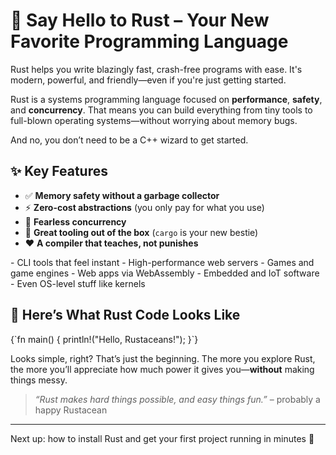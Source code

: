 
# 🦀 Say Hello to Rust – Your New Favorite Programming Language

<Callout icon="lightbulb" title="Why Rust?">
Rust helps you write blazingly fast, crash-free programs with ease. It's modern, powerful, and friendly—even if you're just getting started.
</Callout>

Rust is a systems programming language focused on **performance**, **safety**, and **concurrency**. That means you can build everything from tiny tools to full-blown operating systems—without worrying about memory bugs.

And no, you don’t need to be a C++ wizard to get started.

## ✨ Key Features

- ✅ **Memory safety without a garbage collector**
- ⚡ **Zero-cost abstractions** (you only pay for what you use)
- 🔀 **Fearless concurrency**
- 🧰 **Great tooling out of the box** (`cargo` is your new bestie)
- ❤️ **A compiler that teaches, not punishes**

<Accordion type="single" collapsible>
  <AccordionItem value="apps" title="🔧 What can you build with Rust?">
    - CLI tools that feel instant  
    - High-performance web servers  
    - Games and game engines  
    - Web apps via WebAssembly  
    - Embedded and IoT software  
    - Even OS-level stuff like kernels  
  </AccordionItem>
</Accordion>

## 👀 Here’s What Rust Code Looks Like

<CodeBlock language="rust">
{`fn main() {
    println!("Hello, Rustaceans!");
}`}
</CodeBlock>

Looks simple, right? That’s just the beginning. The more you explore Rust, the more you’ll appreciate how much power it gives you—**without** making things messy.

> _“Rust makes hard things possible, and easy things fun.”_ – probably a happy Rustacean

---

Next up: how to install Rust and get your first project running in minutes 🚀
